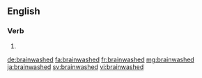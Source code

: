 ==English==

===Verb===
{{head|en|verb form}}

# {{en-past of|brainwash}}

[[de:brainwashed]]
[[fa:brainwashed]]
[[fr:brainwashed]]
[[mg:brainwashed]]
[[ja:brainwashed]]
[[sv:brainwashed]]
[[vi:brainwashed]]